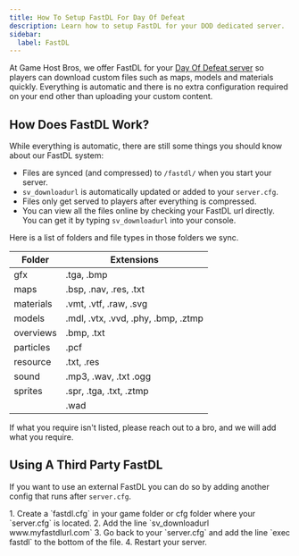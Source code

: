 ```yaml
---
title: How To Setup FastDL For Day Of Defeat
description: Learn how to setup FastDL for your DOD dedicated server.
sidebar:
  label: FastDL
---
```


At Game Host Bros, we offer FastDL for your [Day Of Defeat server](https://www.gamehostbros.com/day-of-defeat-server-hosting/) so players can download custom files such as maps, models and materials quickly. Everything is automatic and there is no extra configuration required on your end other than uploading your custom content. 

## How Does FastDL Work?
While everything is automatic, there are still some things you should know about our FastDL system:
- Files are synced (and compressed) to `/fastdl/` when you start your server.
- `sv_downloadurl` is automatically updated or added to your `server.cfg`.
- Files only get served to players after everything is compressed.
- You can view all the files online by checking your FastDL url directly. You can get it by typing `sv_downloadurl` into your console.

Here is a list of folders and file types in those folders we sync.

| Folder       | Extensions                        |
|--------------|----------------------------------|
| gfx          | .tga, .bmp                        |
| maps         | .bsp, .nav, .res, .txt            |
| materials    | .vmt, .vtf, .raw, .svg            |
| models       | .mdl, .vtx, .vvd, .phy, .bmp, .ztmp |
| overviews    | .bmp, .txt                        |
| particles    | .pcf                              |
| resource     | .txt, .res                        |
| sound        | .mp3, .wav, .txt .ogg             |
| sprites      | .spr, .tga, .txt, .ztmp           |
|              | .wad                              |

If what you require isn't listed, please reach out to a bro, and we will add what you require.

## Using A Third Party FastDL
If you want to use an external FastDL you can do so by adding another config that runs after `server.cfg`.

<Steps>
1. Create a `fastdl.cfg` in your game folder or cfg folder where your `server.cfg` is located.
2. Add the line `sv_downloadurl www.myfastdlurl.com`
3. Go back to your `server.cfg` and add the line `exec fastdl` to the bottom of the file.
4. Restart your server. 
</Steps>